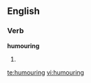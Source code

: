 ==English==

===Verb===
'''humouring'''

#{{present participle of|humour}}

[[te:humouring]]
[[vi:humouring]]